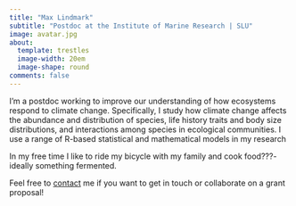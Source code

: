 ```yaml
---
title: "Max Lindmark"
subtitle: "Postdoc at the Institute of Marine Research | SLU"
image: avatar.jpg
about:
  template: trestles
  image-width: 20em
  image-shape: round
comments: false
---
```


::: {.g-col-8}

I'm a postdoc working to improve our understanding of how ecosystems respond to climate change. Specifically, I study how climate change affects the abundance and distribution of species, life history traits and body size distributions, and interactions among species in ecological communities. I use a range of R-based statistical and mathematical models in my research

In my free time I like to ride my bicycle with my family and cook food???- ideally something fermented.

Feel free to [contact](contact) me if you want to get in touch or collaborate on a grant proposal!

:::

